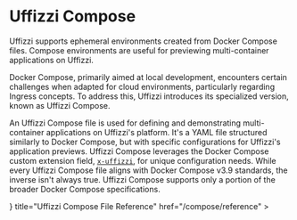 
# Uffizzi Compose

Uffizzi supports ephemeral environments created from Docker Compose files. Compose environments are useful for previewing multi-container 
applications on Uffizzi.  

Docker Compose, primarily aimed at local development, encounters certain challenges when adapted for cloud environments, particularly regarding Ingress concepts. To address this, Uffizzi introduces its specialized version, known as Uffizzi Compose.

An Uffizzi Compose file is used for defining and demonstrating multi-container applications on Uffizzi's platform. It's a YAML file structured similarly to Docker Compose, but with specific configurations for Uffizzi's application previews. Uffizzi Compose leverages the Docker Compose custom extension field, [`x-uffizzi`](/compose/reference#uffizzi-extension), for unique configuration needs. While every Uffizzi Compose file aligns with Docker Compose v3.9 standards, the inverse isn't always true. Uffizzi Compose supports only a portion of the broader Docker Compose specifications.  

<Cards num={2}>
  <Cards.Card
    arrow
    icon={<BookOpen />}
    title="Uffizzi Compose File Reference"
    href="/compose/reference"
  >
  </Cards.Card>
</Cards>